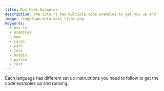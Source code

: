 ```yaml
---
title: Run Code Examples
description: The iota.rs has multiple code examples to get you up and running in no time. However, these require a specific set up depending on your language of choice.
image: /img/logo/iota_mark_light.png
keywords:
  - how to
  - examples
  - npm
  - cargo
  - yarn
  - java
  - nodejs
  - python
  - rust
---
```



Each language has different set up instructions you need to follow to get the code examples up and running.

<Tabs groupId='language'>
  <TabItem value='rust' label='Rust'>
    <RustGetCode />
  </TabItem>
  <TabItem value='nodejs' label='Nodejs'>
    <NodejsGetCode />
  </TabItem>
  <TabItem value='python' label='Python'>
    <PythonGetCode />
  </TabItem>
  <TabItem value='java' label='Java'>
    <JavaCode />
  </TabItem>
</Tabs>
